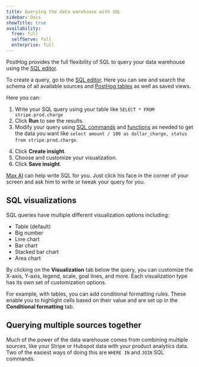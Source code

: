 ```yaml
---
title: Querying the data warehouse with SQL
sidebar: Docs
showTitle: true
availability:
  free: full
  selfServe: full
  enterprise: full
---
```



PostHog provides the full flexibility of SQL to query your data warehouse using the [SQL editor](/docs/data-warehouse/sql).

To create a query, go to the [SQL editor](https://us.posthog.com/sql). Here you can see and search the schema of all available sources and [PostHog tables](/docs/data-warehouse/sources/posthog) as well as saved views.

<ProductScreenshot
  imageLight="https://res.cloudinary.com/dmukukwp6/image/upload/w_1600,c_limit,q_auto,f_auto/Clean_Shot_2025_08_26_at_13_07_22_2x_f4bfc84ae3.png" 
  imageDark="https://res.cloudinary.com/dmukukwp6/image/upload/w_1600,c_limit,q_auto,f_auto/Clean_Shot_2025_08_26_at_13_07_45_2x_751fc31300.png"
  alt="SQL editor" 
  classes="rounded"
/>

Here you can:

1. Write your SQL query using your table like `SELECT * FROM stripe.prod.charge`
2. Click **Run** to see the results.
3. Modify your query using [SQL commands](/docs/data-warehouse/sql) and [functions](/docs/data-warehouse/sql/functions) as needed to get the data you want like `select amount / 100 as dollar_charge, status from stripe.prod.charge`.

<ProductScreenshot
  imageLight="https://res.cloudinary.com/dmukukwp6/image/upload/w_1600,c_limit,q_auto,f_auto/Clean_Shot_2025_08_26_at_13_19_11_2x_b1d7ce399f.png" 
  imageDark="https://res.cloudinary.com/dmukukwp6/image/upload/w_1600,c_limit,q_auto,f_auto/Clean_Shot_2025_08_26_at_13_18_51_2x_e62db75b67.png" 
  alt="Querying a source in PostHog" 
  classes="rounded"
/>

4. Click **Create insight**.
5. Choose and customize your visualization.
6. Click **Save insight**.

<CalloutBox icon="IconInfo" title="Having trouble writing SQL?" type="fyi">

  [Max AI](/docs/max-ai) can help write SQL for you. Just click his face in the corner of your screen and ask him to write or tweak your query for you.

</CalloutBox>

## SQL visualizations

SQL queries have multiple different visualization options including:

- Table (default)
- Big number
- Line chart
- Bar chart
- Stacked bar chart
- Area chart

By clicking on the **Visualization** tab below the query, you can customize the X-axis, Y-axis, legend, scale, goal lines, and more. Each visualization type has its own set of customization options.

For example, with tables, you can add conditional formatting rules. These enable you to highlight cells based on their value and are set up in the **Conditional formatting** tab.

<ProductScreenshot
  imageLight="https://res.cloudinary.com/dmukukwp6/image/upload/Clean_Shot_2025_07_01_at_13_01_00_2x_181ae75d28.png" 
  imageDark="https://res.cloudinary.com/dmukukwp6/image/upload/Clean_Shot_2025_07_01_at_13_02_28_2x_b3ba2d2d8a.png" 
  alt="Customizing a SQL visualization" 
  classes="rounded"
/>

## Querying multiple sources together

Much of the power of the data warehouse comes from combining multiple sources, like your Stripe or Hubspot data with your product analytics data. Two of the easiest ways of doing this are `WHERE IN` and `JOIN` SQL commands. 


<QueryJoinExample />
